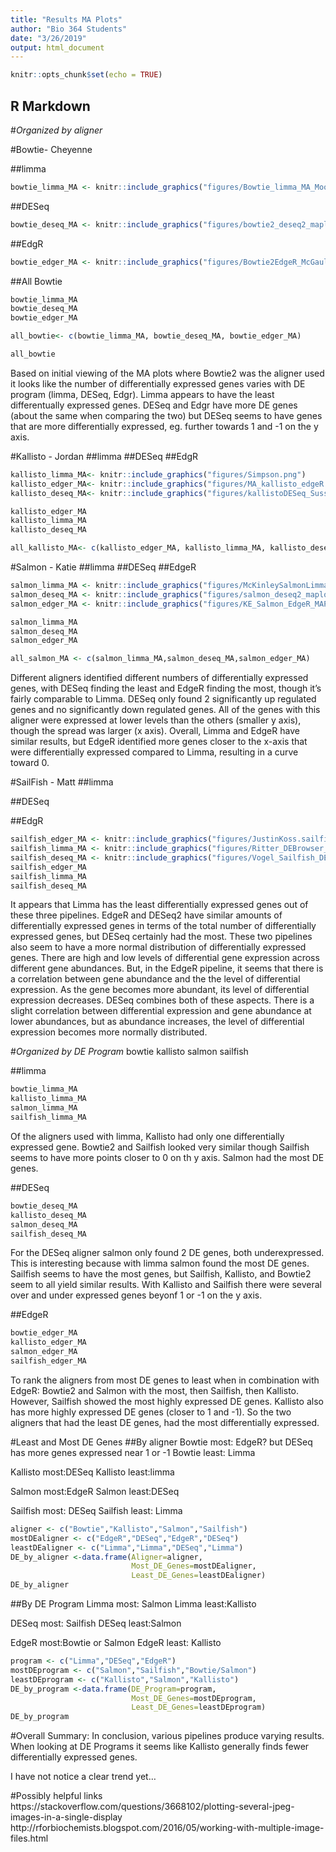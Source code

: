 ```yaml
---
title: "Results MA Plots"
author: "Bio 364 Students"
date: "3/26/2019"
output: html_document
---
```


```r
knitr::opts_chunk$set(echo = TRUE)
```

## R Markdown

#*Organized by aligner*


#Bowtie- Cheyenne

##limma
```r
bowtie_limma_MA <- knitr::include_graphics("figures/Bowtie_limma_MA_Moore.png") 
```
##DESeq
```r
bowtie_deseq_MA <- knitr::include_graphics("figures/bowtie2_deseq2_maplot.png") 
```
##EdgR
```r
bowtie_edger_MA <- knitr::include_graphics("figures/Bowtie2EdgeR_McGauley.png") 
```

##All Bowtie
```r
bowtie_limma_MA
bowtie_deseq_MA
bowtie_edger_MA

all_bowtie<- c(bowtie_limma_MA, bowtie_deseq_MA, bowtie_edger_MA)

all_bowtie
```
Based on initial viewing of the MA plots where Bowtie2 was the aligner used it looks like the number of differentially expressed genes varies with DE program (limma, DESeq, Edgr). Limma appears to have the least differentually expressed genes. DESeq and Edgr have more DE genes (about the same when comparing the two) but DESeq seems to have genes that are more differentially expressed, eg. further towards 1 and -1 on the y axis. 



#Kallisto - Jordan
##limma
##DESeq
##EdgR

```r
kallisto_limma_MA<- knitr::include_graphics("figures/Simpson.png") 
kallisto_edger_MA<- knitr::include_graphics("figures/MA_kallisto_edgeR.png")
kallisto_deseq_MA<- knitr::include_graphics("figures/kallistoDESeq_Sussman.png")
```

```r
kallisto_edger_MA
kallisto_limma_MA
kallisto_deseq_MA

all_kallisto_MA<- c(kallisto_edger_MA, kallisto_limma_MA, kallisto_deseq_MA)
```


#Salmon - Katie
##limma
##DESeq
##EdgeR

```r
salmon_limma_MA <- knitr::include_graphics("figures/McKinleySalmonLimmaMAPlot.png")
salmon_deseq_MA <- knitr::include_graphics("figures/salmon_deseq2_maplot.png") 
salmon_edger_MA <- knitr::include_graphics("figures/KE_Salmon_EdgeR_MAPlot.png") 

salmon_limma_MA
salmon_deseq_MA
salmon_edger_MA

all_salmon_MA <- c(salmon_limma_MA,salmon_deseq_MA,salmon_edger_MA)
```
Different aligners identified different numbers of differentially expressed genes, with DESeq finding the least and EdgeR finding the most, though it's fairly comparable to Limma. DESeq only found 2 significantly up regulated genes and no significantly down regulated genes. All of the genes with this aligner were expressed at lower levels than the others (smaller y axis), though the spread was larger (x axis). Overall, Limma and EdgeR have similar results, but EdgeR identified more genes closer to the x-axis that were differentially expressed compared to Limma, resulting in a curve toward 0. 


#SailFish - Matt
##limma

##DESeq

##EdgR

```r
sailfish_edger_MA <- knitr::include_graphics("figures/JustinKoss.sailfish.edgeR.png") 
sailfish_limma_MA <- knitr::include_graphics("figures/Ritter_DEBrowser_image.png") 
sailfish_deseq_MA <- knitr::include_graphics("figures/Vogel_Sailfish_DESeq2_MAplot.png") 
sailfish_edger_MA
sailfish_limma_MA
sailfish_deseq_MA
```


It appears that Limma has the least differentially expressed genes out of these three pipelines. EdgeR and DESeq2 have similar amounts of differentially expressed genes in terms of the total number of differentially expressed genes, but DESeq certainly had the most. These two pipelines also seem to have a more normal distribution of differentially expressed genes. There are high and low levels of differential gene expression across different gene abundances. But, in the EdgeR pipeline, it seems that there is a correlation between gene abundance and the the level of differential expression. As the gene becomes more abundant, its level of differential expression decreases. DESeq combines both of these aspects. There is a slight correlation between differential expression and gene abundance at lower abundances, but as abundance increases, the level of differential expression becomes more normally distributed.






#*Organized by DE Program*
bowtie
kallisto
salmon
sailfish


##limma
```r
bowtie_limma_MA
kallisto_limma_MA
salmon_limma_MA
sailfish_limma_MA
```
Of the aligners used with limma, Kallisto had only one differentially expressed gene. Bowtie2 and Sailfish looked very similar though Sailfish seems to have more points closer to 0 on th y axis. Salmon had the most DE genes. 

##DESeq
```r
bowtie_deseq_MA
kallisto_deseq_MA
salmon_deseq_MA
sailfish_deseq_MA
```
For the DESeq aligner salmon only found 2 DE genes, both underexpressed. This is interesting because with limma salmon found the most DE genes. Sailfish seems to have the most genes, but Sailfish, Kallisto, and Bowtie2 seem to all yield similar results. With Kallisto and Sailfish there were several over and under expressed genes beyonf 1 or -1 on the y axis. 


##EdgeR
```r
bowtie_edger_MA
kallisto_edger_MA
salmon_edger_MA
sailfish_edger_MA
```
To rank the aligners from most DE genes to least when in combination with EdgeR: Bowtie2 and Salmon with the most, then Sailfish, then Kallisto. However, Sailfish showed the most highly expressed DE genes. Kallisto also has more highly expressed DE genes (closer to 1 and -1). So the two aligners that had the least DE genes, had the most differentially expressed. 



#Least and Most DE Genes
##By aligner
Bowtie most: EdgeR? but DESeq has more genes expressed near 1 or -1
Bowtie least: Limma

Kallisto most:DESeq
Kallisto least:limma 

Salmon most:EdgeR
Salmon least:DESeq

Sailfish most: DESeq
Sailfish least: Limma

```r
aligner <- c("Bowtie","Kallisto","Salmon","Sailfish")
mostDEaligner <- c("EdgeR","DESeq","EdgeR","DESeq")
leastDEaligner <- c("Limma","Limma","DESeq","Limma")
DE_by_aligner <-data.frame(Aligner=aligner,
                           Most_DE_Genes=mostDEaligner,
                           Least_DE_Genes=leastDEaligner)
DE_by_aligner
```


##By DE Program
Limma most: Salmon
Limma least:Kallisto 

DESeq most: Sailfish
DESeq least:Salmon

EdgeR most:Bowtie or Salmon
EdgeR least: Kallisto


```r
program <- c("Limma","DESeq","EdgeR")
mostDEprogram <- c("Salmon","Sailfish","Bowtie/Salmon")
leastDEprogram <- c("Kallisto","Salmon","Kallisto")
DE_by_program <-data.frame(DE_Program=program,
                           Most_DE_Genes=mostDEprogram,
                           Least_DE_Genes=leastDEprogram)
DE_by_program
```

#Overall Summary:
In conclusion, various pipelines produce varying results. When looking at DE Programs it seems like Kallisto generally finds fewer differentially expressed genes. 

I have not notice a clear trend yet...

#Possibly helpful links
https://stackoverflow.com/questions/3668102/plotting-several-jpeg-images-in-a-single-display
http://rforbiochemists.blogspot.com/2016/05/working-with-multiple-image-files.html